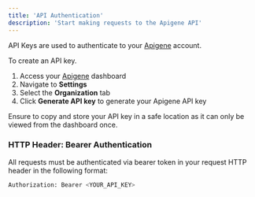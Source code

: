 ```yaml
---
title: 'API Authentication'
description: 'Start making requests to the Apigene API'
---
```


API Keys are used to authenticate to your [Apigene](http://app.apigene.ai) account.

To create an API key.
1. Access your [Apigene](http://app.apigene.ai) dashboard
2. Navigate to **Settings**
3. Select the **Organization** tab
4. Click **Generate API key** to generate your Apigene API key


<Note>
Ensure to copy and store your API key in a safe location as it can only be viewed from the dashboard once.
</Note>

### HTTP Header: Bearer Authentication

All requests must be authenticated via bearer token in your request HTTP header in the following format: 

```bash
Authorization: Bearer <YOUR_API_KEY>
```